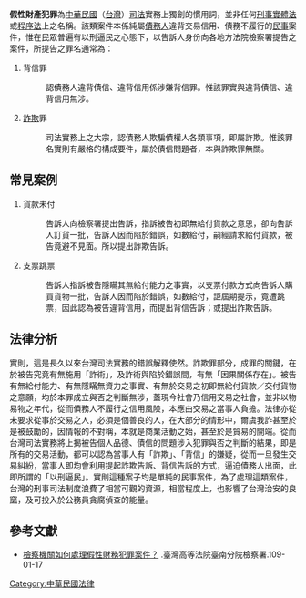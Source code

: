 '''假性財產犯罪'''為[[中華民國|中華民國]]（[[台灣|台灣]]）[[司法|司法]]實務上獨創的慣用詞，並非任何[[刑事訴訟|刑事]][[實體法|實體法]]或[[程序法|程序法]]上之名稱。該類案件本係純屬[[債務人|債務人]]違背交易信用、債務不履行的[[民事|民事]]案件，惟在民眾普遍有以刑逼民之心態下，以告訴人身份向各地方法院檢察署提告之案件，所提告之罪名通常為：
#背信罪
#:認債務人違背債信、違背信用係涉嫌背信罪。惟該罪實與違背債信、違背信用無涉。
#[[詐欺|詐欺]]罪
#:司法實務上之大宗，認債務人欺騙債權人各類事項，即屬詐欺。惟該罪名實則有嚴格的構成要件，屬於債信問題者，本與詐欺罪無關。

==常見案例==
#貨款未付
#:告訴人向檢察署提出告訴，指訴被告初即無給付貨款之意思，卻向告訴人訂貨一批，告訴人因而陷於錯誤，如數給付，嗣經請求給付貨款，被告竟避不見面。所以提出詐欺告訴。
#支票跳票
#:告訴人指訴被告隱瞞其無給付能力之事實，以支票付款方式向告訴人購買貨物一批，告訴人因而陷於錯誤，如數給付，詎屆期提示，竟遭跳票，因此認為被告違背信用，而提出背信告訴；或提出詐欺告訴。

==法律分析==
實則，這是長久以來台灣司法實務的錯誤解釋使然。詐欺罪部分，成罪的關鍵，在於被告究竟有無施用「詐術」，及詐術與陷於錯誤間，有無「因果關係存在」。被告有無給付能力、有無隱瞞無資力之事實、有無於交易之初即無給付貨款／交付貨物之意願，均於本罪成立與否之判斷無涉，蓋現今社會乃信用交易之社會，並非以物易物之年代，從而債務人不履行之信用風險，本應由交易之當事人負擔。法律亦從未要求從事於交易之人，必須是個善良的人，在大部分的情形中，爾虞我詐甚至於是被鼓勵的，因情報的不對稱，本就是商業活動之始，甚至於是貿易的開端。從而台灣司法實務將上揭被告個人品德、債信的問題涉入犯罪與否之判斷的結果，即是所有的交易活動，都可以認為當事人有「詐欺」、「背信」的嫌疑，從而一旦發生交易糾紛，當事人即均會利用提起詐欺告訴、背信告訴的方式，逼迫債務人出面，此即所謂的「以刑逼民」。實則這種案子均是單純的民事案件，為了處理這類案件，台灣的刑事司法制度浪費了相當可觀的資源，相當程度上，也影響了台灣治安的良窳，及可投入於公務員貪腐偵查的能量。

==參考文獻==
<div class="references-small">
<references></references>
</div>
*[https://www.tnh.moj.gov.tw/290604/290643/290651/304999/ 檢察機關如何處理假性財務犯罪案件？] {{Wayback|url=https://www.tnh.moj.gov.tw/290604/290643/290651/304999/ |date=20220222051358 }}.臺灣高等法院臺南分院檢察署.109-01-17<div class="references-small">
<references></references>
</div>
[[Category:中華民國法律|Category:中華民國法律]]